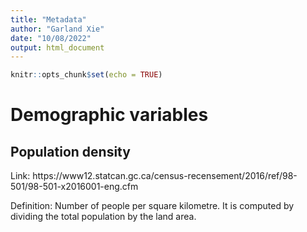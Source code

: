 ```yaml
---
title: "Metadata"
author: "Garland Xie"
date: "10/08/2022"
output: html_document
---
```


```r
knitr::opts_chunk$set(echo = TRUE)
```

# Demographic variables 

## Population density

Link: https://www12.statcan.gc.ca/census-recensement/2016/ref/98-501/98-501-x2016001-eng.cfm

Definition: Number of people per square kilometre. 
It is computed by dividing the total population by the land area.

